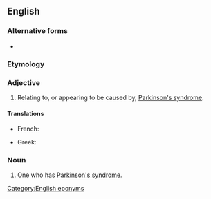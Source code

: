 {{also|Parkinsonian}}
==English==

===Alternative forms===
* {{l|en|Parkinsonian}}

===Etymology===
{{suffix|en|Parkinson|ian}}

===Adjective===
{{en-adj|-}}

# {{lb|en|neurology|disease}} Relating to, or appearing to be caused by, [[Parkinson's syndrome]].

====Translations====
{{trans-top}}
* French: {{t+|fr|parkinsonien}}
{{trans-mid}}
* Greek: {{t|el|παρκινσονικός|m}}
{{trans-bottom}}

===Noun===
{{en-noun}}

# {{lb|en|neurology|disease}} One who has [[Parkinson's syndrome]].

[[Category:English eponyms]]